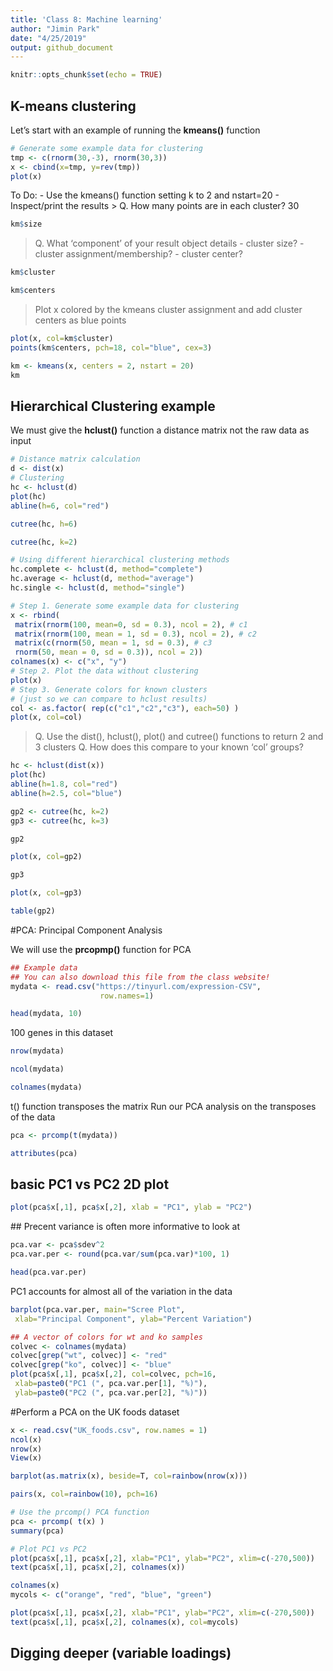 ```yaml
---
title: 'Class 8: Machine learning'
author: "Jimin Park"
date: "4/25/2019"
output: github_document
---
```


```r
knitr::opts_chunk$set(echo = TRUE)
```

## K-means clustering

Let's start with an example of running the **kmeans()** function

```r
# Generate some example data for clustering
tmp <- c(rnorm(30,-3), rnorm(30,3))
x <- cbind(x=tmp, y=rev(tmp))
plot(x)
```

To Do:
- Use the kmeans() function setting k to 2 and nstart=20
- Inspect/print the results
> Q. How many points are in each cluster?
30

```r
km$size
```

> Q. What ‘component’ of your result object details
 - cluster size? 
 - cluster assignment/membership?
 - cluster center?

 
```r
km$cluster
```
 
```r
km$centers
```
 
> Plot x colored by the kmeans cluster assignment and
 add cluster centers as blue points
 
```r
plot(x, col=km$cluster)
points(km$centers, pch=18, col="blue", cex=3)
```
 
 
```r
km <- kmeans(x, centers = 2, nstart = 20)
km
```
 
## Hierarchical Clustering example

We must give the **hclust()** function a distance matrix not the raw data as input
```r
# Distance matrix calculation
d <- dist(x)
# Clustering
hc <- hclust(d)
plot(hc)
abline(h=6, col="red")
```
 
```r
cutree(hc, h=6)

```

```r
cutree(hc, k=2)
```
```r
# Using different hierarchical clustering methods
hc.complete <- hclust(d, method="complete")
hc.average <- hclust(d, method="average")
hc.single <- hclust(d, method="single")
```

```r
# Step 1. Generate some example data for clustering
x <- rbind(
 matrix(rnorm(100, mean=0, sd = 0.3), ncol = 2), # c1
 matrix(rnorm(100, mean = 1, sd = 0.3), ncol = 2), # c2
 matrix(c(rnorm(50, mean = 1, sd = 0.3), # c3
 rnorm(50, mean = 0, sd = 0.3)), ncol = 2))
colnames(x) <- c("x", "y")
# Step 2. Plot the data without clustering
plot(x)
# Step 3. Generate colors for known clusters
# (just so we can compare to hclust results)
col <- as.factor( rep(c("c1","c2","c3"), each=50) )
plot(x, col=col)
```

> Q. Use the dist(), hclust(), plot() and cutree()
 functions to return 2 and 3 clusters
> Q. How does this compare to your known 'col' groups?
 
```r
hc <- hclust(dist(x))
plot(hc)
abline(h=1.8, col="red")
abline(h=2.5, col="blue")
```

```r
gp2 <- cutree(hc, k=2)
gp3 <- cutree(hc, k=3)
```

```r
gp2
```
```r
plot(x, col=gp2)
```

```r
gp3
```

```r
plot(x, col=gp3)
```

```r
table(gp2)
```
#PCA: Principal Component Analysis

We will use the **prcopmp()** function for PCA
```r
## Example data
## You can also download this file from the class website!
mydata <- read.csv("https://tinyurl.com/expression-CSV",
                    row.names=1)

head(mydata, 10)
```
100 genes in this dataset
```r
nrow(mydata)
```

```r
ncol(mydata)
```
```r
colnames(mydata)
```

t() function transposes the matrix
Run our PCA analysis on the transposes of the data
```r
pca <- prcomp(t(mydata))
```

```r
attributes(pca)
```
## basic PC1 vs PC2 2D plot
```r
plot(pca$x[,1], pca$x[,2], xlab = "PC1", ylab = "PC2") 
```

 ## Precent variance is often more informative to look at
```r
pca.var <- pca$sdev^2
pca.var.per <- round(pca.var/sum(pca.var)*100, 1)

head(pca.var.per)
```
 
PC1 accounts for almost all of the variation in the data
```r
barplot(pca.var.per, main="Scree Plot",
 xlab="Principal Component", ylab="Percent Variation")
```
 
```r
## A vector of colors for wt and ko samples
colvec <- colnames(mydata)
colvec[grep("wt", colvec)] <- "red"
colvec[grep("ko", colvec)] <- "blue"
plot(pca$x[,1], pca$x[,2], col=colvec, pch=16,
 xlab=paste0("PC1 (", pca.var.per[1], "%)"),
 ylab=paste0("PC2 (", pca.var.per[2], "%)")) 
```

#Perform a PCA on the UK foods dataset

```r
x <- read.csv("UK_foods.csv", row.names = 1)
ncol(x)
nrow(x)
View(x)
```
```r
barplot(as.matrix(x), beside=T, col=rainbow(nrow(x)))
```
```r
pairs(x, col=rainbow(10), pch=16)
```

```r
# Use the prcomp() PCA function 
pca <- prcomp( t(x) )
summary(pca)
```
```r
# Plot PC1 vs PC2
plot(pca$x[,1], pca$x[,2], xlab="PC1", ylab="PC2", xlim=c(-270,500))
text(pca$x[,1], pca$x[,2], colnames(x))
```
```r
colnames(x)
mycols <- c("orange", "red", "blue", "green")

plot(pca$x[,1], pca$x[,2], xlab="PC1", ylab="PC2", xlim=c(-270,500))
text(pca$x[,1], pca$x[,2], colnames(x), col=mycols)
```

## Digging deeper (variable loadings)
 
 
 
 
 
 
 
 
 
 
 
 
 